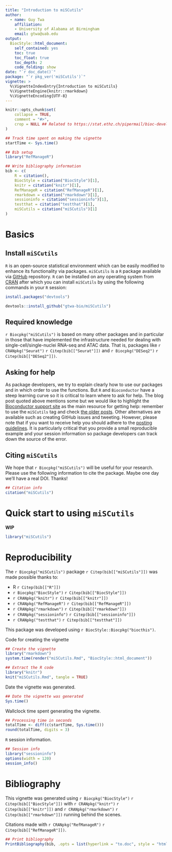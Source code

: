 ```yaml
---
title: "Introduction to miSCutils"
author: 
  - name: Guy Twa
    affiliation:
    - University of Alabama at Birmingham
    email: gtwa@uab.edu
output: 
  BiocStyle::html_document:
    self_contained: yes
    toc: true
    toc_float: true
    toc_depth: 2
    code_folding: show
date: "`r doc_date()`"
package: "`r pkg_ver('miSCutils')`"
vignette: >
  %\VignetteIndexEntry{Introduction to miSCutils}
  %\VignetteEngine{knitr::rmarkdown}
  %\VignetteEncoding{UTF-8}  
---
```


```r
knitr::opts_chunk$set(
    collapse = TRUE,
    comment = "#>",
    crop = NULL ## Related to https://stat.ethz.ch/pipermail/bioc-devel/2020-April/016656.html
)
```


```r
## Track time spent on making the vignette
startTime <- Sys.time()

## Bib setup
library("RefManageR")

## Write bibliography information
bib <- c(
    R = citation(),
    BiocStyle = citation("BiocStyle")[1],
    knitr = citation("knitr")[1],
    RefManageR = citation("RefManageR")[1],
    rmarkdown = citation("rmarkdown")[1],
    sessioninfo = citation("sessioninfo")[1],
    testthat = citation("testthat")[1],
    miSCutils = citation("miSCutils")[1]
)
```

# Basics

## Install `miSCutils`

`R` is an open-source statistical environment which can be easily modified to enhance its functionality via packages. `miSCutils` is a `R` package available via [GitHub](https://github.com/gtwa-bio/miSCutils) repository. `R` can be installed on any operating system from [CRAN](https://cran.r-project.org/) after which you can install `miSCutils` by using the following commands in your `R` session:

```r
install.packages("devtools")

devtools::install_github("gtwa-bio/miSCutils")
```

## Required knowledge

`r Biocpkg("miSCutils")` is based on many other packages and in particular in those that have implemented the infrastructure needed for dealing with single-cell/single-nuclei RNA-seq and ATAC data. That is, packages like `r CRANpkg("Seurat")` `r Citep(bib[["Seurat"]])` and `r Biocpkg("DESeq2")` `r Citep(bib[["DESeq2"]])`.

## Asking for help

As package developers, we try to explain clearly how to use our packages and in which order to use the functions. But `R` and `Bioconductor` have a steep learning curve so it is critical to learn where to ask for help. The blog post quoted above mentions some but we would like to highlight the [Bioconductor support site](https://support.bioconductor.org/) as the main resource for getting help: remember to use the `miSCutils` tag and check [the older posts](https://support.bioconductor.org/tag/miSCutils/). Other alternatives are available such as creating GitHub issues and tweeting. However, please note that if you want to receive help you should adhere to the [posting guidelines](http://www.bioconductor.org/help/support/posting-guide/). It is particularly critical that you provide a small reproducible example and your session information so package developers can track down the source of the error.

## Citing `miSCutils`

We hope that `r Biocpkg("miSCutils")` will be useful for your research. Please use the following information to cite the package. Maybe one day we'll have a real DOI. Thanks!

```r
## Citation info
citation("miSCutils")
```

# Quick start to using `miSCutils`

**WIP**

```r
library("miSCutils")
```


# Reproducibility

The `r Biocpkg("miSCutils")` package `r Citep(bib[["miSCutils"]])` was made possible thanks to:

* R `r Citep(bib[["R"]])`
* `r Biocpkg("BiocStyle")` `r Citep(bib[["BiocStyle"]])`
* `r CRANpkg("knitr")` `r Citep(bib[["knitr"]])`
* `r CRANpkg("RefManageR")` `r Citep(bib[["RefManageR"]])`
* `r CRANpkg("rmarkdown")` `r Citep(bib[["rmarkdown"]])`
* `r CRANpkg("sessioninfo")` `r Citep(bib[["sessioninfo"]])`
* `r CRANpkg("testthat")` `r Citep(bib[["testthat"]])`

This package was developed using `r BiocStyle::Biocpkg("biocthis")`.


Code for creating the vignette

```r
## Create the vignette
library("rmarkdown")
system.time(render("miSCutils.Rmd", "BiocStyle::html_document"))

## Extract the R code
library("knitr")
knit("miSCutils.Rmd", tangle = TRUE)
```

Date the vignette was generated.

```r
## Date the vignette was generated
Sys.time()
```

Wallclock time spent generating the vignette.

```r
## Processing time in seconds
totalTime <- diff(c(startTime, Sys.time()))
round(totalTime, digits = 3)
```

`R` session information.

```r
## Session info
library("sessioninfo")
options(width = 120)
session_info()
```



# Bibliography

This vignette was generated using `r Biocpkg("BiocStyle")` `r Citep(bib[["BiocStyle"]])`
with `r CRANpkg("knitr")` `r Citep(bib[["knitr"]])` and `r CRANpkg("rmarkdown")` `r Citep(bib[["rmarkdown"]])` running behind the scenes.

Citations made with `r CRANpkg("RefManageR")` `r Citep(bib[["RefManageR"]])`.

```r
## Print bibliography
PrintBibliography(bib, .opts = list(hyperlink = "to.doc", style = "html"))
```
